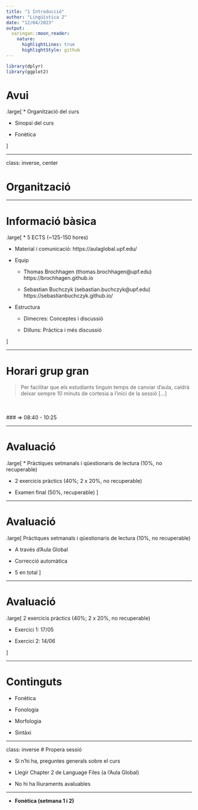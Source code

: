 ```yaml
---
title: "1 Introducció"
author: "Lingüística 2"
date: "12/04/2023"
output:
  xaringan::moon_reader:
    nature:
      highlightLines: true
      highlightStyle: github
---
```


```r
library(dplyr)
library(ggplot2)
```

# Avui

.large[
* Organització del curs

* Sinopsi del curs

* Fonètica

]

---

class: inverse, center

# Organització

---

# Informació bàsica

.large[
* 5 ECTS (~125-150 hores)

* Material i comunicació: https://aulaglobal.upf.edu/

* Equip
   * Thomas Brochhagen (thomas.brochhagen@upf.edu)<br> https://brochhagen.github.io
  
   * Sebastian Buchczyk (sebastian.buchczyk@upf.edu)<br> https://sebastianbuchczyk.github.io/

* Estructura
   * Dimecres: Conceptes i discussió
  
   * Dilluns: Pràctica i més discussió

]

---

# Horari grup gran

> Per facilitar que els estudiants tinguin temps de canviar d'aula, caldrà deixar sempre 10 minuts de cortesia a l'inici de la sessió [...]

<br><br>
### $\Rightarrow$ 08:40 - 10:25



---

# Avaluació
.large[
* Pràctiques setmanals i qüestionaris de lectura (10%, no recuperable)

* 2 exercicis pràctics (40%; 2 x 20%, no recuperable)

* Examen final (50%, recuperable)
]

---

# Avaluació

.large[
Pràctiques setmanals i qüestionaris de lectura (10%, no recuperable)

  * A través d'Aula Global
  
  * Correcció automàtica
  
  * 5 en total
]

---

# Avaluació

.large[
2 exercicis pràctics (40%; 2 x 20%, no recuperable)

  * Exercici 1: 17/05
  
  * Exercici 2: 14/06


]


---

# Continguts

* Fonètica

* Fonologia

* Morfologia

* Sintàxi


---


class: inverse
# Propera sessió

* Si n'hi ha, preguntes generals sobre el curs

* Llegir Chapter 2 de Language Files (a l'Aula Global)

* No hi ha lliuraments avaluables

***

* **Fonètica (setmana 1 i 2)**


